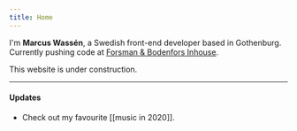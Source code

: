 ```yaml
---
title: Home
---
```


I'm **Marcus Wassén**, a Swedish front-end developer based in Gothenburg. Currently pushing code at [Forsman & Bodenfors Inhouse](https://www.inhouse.fb.se/).

This website is under construction.

---

#### Updates

-   Check out my favourite [[music in 2020]].
